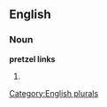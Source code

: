 
==English==

===Noun===
'''pretzel links'''

# {{plural of|[[pretzel link]]}}

[[Category:English plurals]]